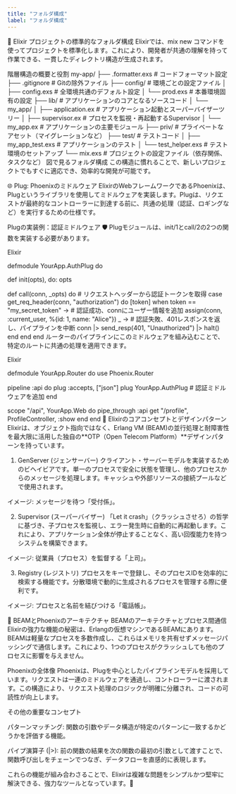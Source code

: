 ```yaml
---
title: "フォルダ構成"
label: "フォルダ構成"
---
```


📁 Elixir プロジェクトの標準的なフォルダ構成
Elixirでは、mix new コマンドを使ってプロジェクトを標準化します。これにより、開発者が共通の理解を持って作業できる、一貫したディレクトリ構造が生成されます。

階層構造の概要と役割
my-app/
├── .formatter.exs      # コードフォーマット設定
├── .gitignore          # Gitの除外ファイル
├── config/             # 環境ごとの設定ファイル
│   ├── config.exs      # 全環境共通のデフォルト設定
│   └── prod.exs        # 本番環境固有の設定
├── lib/                # アプリケーションのコアとなるソースコード
│   └── my_app/
│       ├── application.ex # アプリケーション起動とスーパーバイザーツリー
│       ├── supervisor.ex  # プロセスを監視・再起動するSupervisor
│       └── my_app.ex      # アプリケーションの主要モジュール
├── priv/               # プライベートなアセット（マイグレーションなど）
├── test/               # テストコード
│   ├── my_app_test.exs    # アプリケーションのテスト
│   └── test_helper.exs    # テスト環境のセットアップ
└── mix.exs             # プロジェクトの設定ファイル（依存関係、タスクなど）
図で見るフォルダ構成
この構造に慣れることで、新しいプロジェクトでもすぐに適応でき、効率的な開発が可能です。

🌐 Plug: Phoenixのミドルウェア
ElixirのWebフレームワークであるPhoenixは、Plugというライブラリを使用してミドルウェアを実装します。Plugは、リクエストが最終的なコントローラーに到達する前に、共通の処理（認証、ロギングなど）を実行するための仕様です。

Plugの実装例：認証ミドルウェア 🛡️
Plugモジュールは、init/1とcall/2の2つの関数を実装する必要があります。

Elixir

defmodule YourApp.AuthPlug do

  def init(opts), do: opts

  def call(conn, _opts) do
    # リクエストヘッダーから認証トークンを取得
    case get_req_header(conn, "authorization") do
      [token] when token == "my_secret_token" ->
        # 認証成功、connにユーザー情報を追加
        assign(conn, :current_user, %{id: 1, name: "Alice"})
      _ ->
        # 認証失敗、401レスポンスを返し、パイプラインを中断
        conn |> send_resp(401, "Unauthorized") |> halt()
    end
  end
end
ルーターのパイプラインにこのミドルウェアを組み込むことで、特定のルートに共通の処理を適用できます。

Elixir

defmodule YourApp.Router do
  use Phoenix.Router

  pipeline :api do
    plug :accepts, ["json"]
    plug YourApp.AuthPlug # 認証ミドルウェアを追加
  end

  scope "/api", YourApp.Web do
    pipe_through :api
    get "/profile", ProfileController, :show
  end
end
🧠 Elixirのコアコンセプトとデザインパターン
Elixirは、オブジェクト指向ではなく、Erlang VM (BEAM)の並行処理と耐障害性を最大限に活用した独自の**OTP（Open Telecom Platform）**デザインパターンを持っています。

1. GenServer (ジェンサーバー)
クライアント・サーバーモデルを実装するためのビヘイビアです。単一のプロセスで安全に状態を管理し、他のプロセスからのメッセージを処理します。キャッシュや外部リソースの接続プールなどで使用されます。

イメージ: メッセージを待つ「受付係」。

2. Supervisor (スーパーバイザー)
「Let it crash」（クラッシュさせろ）の哲学に基づき、子プロセスを監視し、エラー発生時に自動的に再起動します。これにより、アプリケーション全体が停止することなく、高い回復能力を持つシステムを構築できます。

イメージ: 従業員（プロセス）を監督する「上司」。

3. Registry (レジストリ)
プロセスをキーで登録し、そのプロセスIDを効率的に検索する機能です。分散環境で動的に生成されるプロセスを管理する際に便利です。

イメージ: プロセスと名前を結びつける「電話帳」。

🎨 BEAMとPhoenixのアーキテクチャ
BEAMのアーキテクチャとプロセス間通信
Elixirの強力な機能の秘密は、Erlangの仮想マシンであるBEAMにあります。BEAMは軽量なプロセスを多数作成し、これらはメモリを共有せずメッセージパッシングで通信します。これにより、1つのプロセスがクラッシュしても他のプロセスに影響を与えません。

Phoenixの全体像
Phoenixは、Plugを中心としたパイプラインモデルを採用しています。リクエストは一連のミドルウェアを通過し、コントローラーに渡されます。この構造により、リクエスト処理のロジックが明確に分離され、コードの可読性が向上します。

その他の重要なコンセプト

パターンマッチング: 関数の引数やデータ構造が特定のパターンに一致するかどうかを評価する機能。

パイプ演算子 (|>): 前の関数の結果を次の関数の最初の引数として渡すことで、関数呼び出しをチェーンでつなぎ、データフローを直感的に表現します。

これらの機能が組み合わさることで、Elixirは複雑な問題をシンプルかつ堅牢に解決できる、強力なツールとなっています。🚀